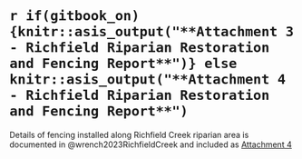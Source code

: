 

# `r if(gitbook_on){knitr::asis_output("**Attachment 3 - Richfield Riparian Restoration and Fencing Report**")} else knitr::asis_output("**Attachment 4 - Richfield Riparian Restoration and Fencing Report**")` {-}

Details of fencing installed along Richfield Creek riparian area is documented in @wrench2023RichfieldCreek and included as [Attachment 4](https://github.com/NewGraphEnvironment/fish_passage_skeena_2022_reporting/raw/master/docs/SERN_Richfield_Fencing_2022_Final Report.pdf)


